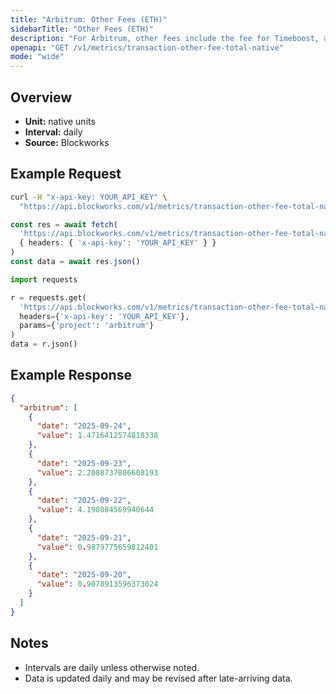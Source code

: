```yaml
---
title: "Arbitrum: Other Fees (ETH)"
sidebarTitle: "Other Fees (ETH)"
description: "For Arbitrum, other fees include the fee for Timeboost, an priroty auction for access to transactions with no delay compared to 200ms delay for the chain's sequencer"
openapi: "GET /v1/metrics/transaction-other-fee-total-native"
mode: "wide"
---
```


## Overview

- **Unit:** native units
- **Interval:** daily
- **Source:** Blockworks

## Example Request

<CodeGroup>

```bash cURL
curl -H "x-api-key: YOUR_API_KEY" \
  "https://api.blockworks.com/v1/metrics/transaction-other-fee-total-native?project=arbitrum"
```

```typescript TypeScript
const res = await fetch(
  'https://api.blockworks.com/v1/metrics/transaction-other-fee-total-native?project=arbitrum',
  { headers: { 'x-api-key': 'YOUR_API_KEY' } }
)
const data = await res.json()
```

```python Python
import requests

r = requests.get(
  'https://api.blockworks.com/v1/metrics/transaction-other-fee-total-native',
  headers={'x-api-key': 'YOUR_API_KEY'},
  params={'project': 'arbitrum'}
)
data = r.json()
```

</CodeGroup>

## Example Response

```json
{
  "arbitrum": [
    {
      "date": "2025-09-24",
      "value": 1.4716412574818338
    },
    {
      "date": "2025-09-23",
      "value": 2.2080737806608193
    },
    {
      "date": "2025-09-22",
      "value": 4.198084569940644
    },
    {
      "date": "2025-09-21",
      "value": 0.9879775659812401
    },
    {
      "date": "2025-09-20",
      "value": 0.9078913596373024
    }
  ]
}
```

## Notes
- Intervals are daily unless otherwise noted.
- Data is updated daily and may be revised after late-arriving data.